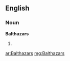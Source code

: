 ==English==

===Noun===
'''Balthazars'''

# {{plural of|[[Balthazar]]}}

[[ar:Balthazars]]
[[mg:Balthazars]]